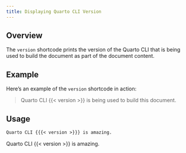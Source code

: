 ```yaml
---
title: Displaying Quarto CLI Version
---
```


## Overview

The `version` shortcode prints the version of the Quarto CLI that is being used to build the document as part of the document content.

## Example

Here's an example of the `version` shortcode in action:

> Quarto CLI {{< version >}} is being used to build this document.

## Usage

::: {layout-ncol=2}
```markdown
Quarto CLI {{{< version >}}} is amazing.
```
:::: {.border}
Quarto CLI {{< version >}} is amazing.
::::
:::

